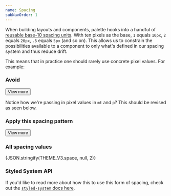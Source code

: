 ```yaml
---
name: Spacing
subNavOrder: 1
---
```


When building layouts and components, palette hooks into a handful of
[reusable base-10 spacing units](https://github.com/artsy/palette/blob/master/packages/palette-tokens/src/themes/v3.tsx#L98-L112).
With ten pixels as the base, `1` equals `10px`, `2` equals `20px`, `.5` equals
`5px` (and so on). This allows us to constrain the possibilities available to a
component to only what's defined in our spacing system and thus reduce drift.

This means that in practice one should rarely use concrete pixel values. For
example:

### Avoid

<Playground layout="horizontal">
  <Box mt="10px" p="20px">
    <Button>View more</Button>
  </Box>
</Playground>

Notice how we're passing in pixel values in `mt` and `p`? This should be revised
as seen below.

### Apply this spacing pattern

<Playground layout="horizontal">
  <Box mt={1} p={2}>
    <Button variant="secondaryOutline">View more</Button>
  </Box>
</Playground>

### All spacing values

<CodeSnippet>{JSON.stringify(THEME_V3.space, null, 2)}</CodeSnippet>

### Styled System API

If you'd like to read more about how this to use this form of spacing, check out
the
[`styled-system` docs here](https://github.com/jxnblk/styled-system/blob/master/docs/api.md#space).
